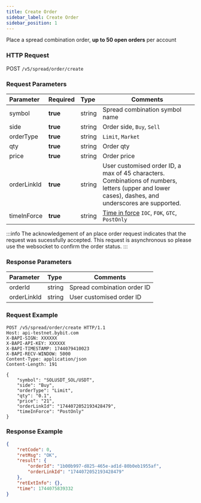 ```yaml
---
title: Create Order
sidebar_label: Create Order
sidebar_position: 1
---
```

Place a spread combination order, **up to 50 open orders** per account

### HTTP Request
POST `/v5/spread/order/create`

### Request Parameters
| Parameter | Required | Type | Comments|
|:----- |:-------|:-----|------ |
|symbol |**true** |string |Spread combination symbol name|
|side |**true** |string |Order side, `Buy`, `Sell`|
|orderType |**true** |string |`Limit`, `Market`|
|qty |**true** |string |Order qty|
|price |**true** |string |Order price|
|orderLinkId |**true** |string |User customised order ID, a max of 45 characters. Combinations of numbers, letters (upper and lower cases), dashes, and underscores are supported.|
|timeInForce |**true** |string |<a href="https://www.bybit.com/en/help-center/article/What-Are-Time-In-Force-TIF-GTC-IOC-FOK">Time in force</a> `IOC`, `FOK`, `GTC`, `PostOnly`|

:::info
The acknowledgement of an place order request indicates that the request was sucessfully accepted. This request is asynchronous so please use the websocket to confirm the order status.
:::

### Response Parameters
| Parameter | Type | Comments|
|:----- |:-----|----- |
|orderId |string |Spread combination order ID |
|orderLinkId |string |User customised order ID |

### Request Example

```http
POST /v5/spread/order/create HTTP/1.1
Host: api-testnet.bybit.com
X-BAPI-SIGN: XXXXXX
X-BAPI-API-KEY: XXXXXX
X-BAPI-TIMESTAMP: 1744079410023
X-BAPI-RECV-WINDOW: 5000
Content-Type: application/json
Content-Length: 191

{
    "symbol": "SOLUSDT_SOL/USDT",
    "side": "Buy",
    "orderType": "Limit",
    "qty": "0.1",
    "price": "21",
    "orderLinkId": "1744072052193428479",
    "timeInForce": "PostOnly"
}
```

### Response Example
```json
{
    "retCode": 0,
    "retMsg": "OK",
    "result": {
        "orderId": "1b00b997-d825-465e-ad1d-80b0eb1955af",
        "orderLinkId": "1744072052193428479"
    },
    "retExtInfo": {},
    "time": 1744075839332
}
```

